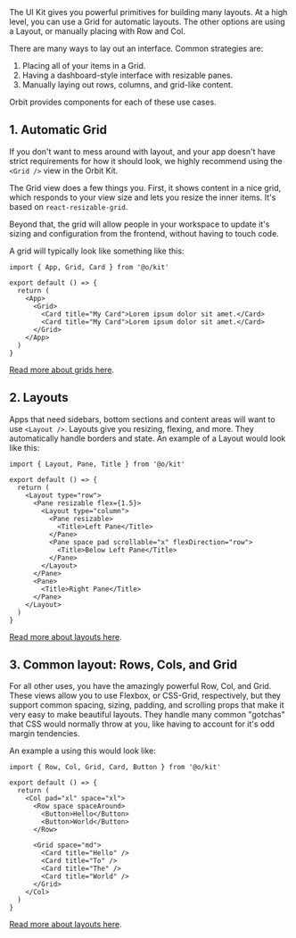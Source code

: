 <IntroText>
  The UI Kit gives you powerful primitives for building many layouts. At a high level, you can use a
  Grid for automatic layouts. The other options are using a Layout, or manually placing with Row and
  Col.
</IntroText>

There are many ways to lay out an interface. Common strategies are:

1. Placing all of your items in a Grid.
2. Having a dashboard-style interface with resizable panes.
3. Manually laying out rows, columns, and grid-like content.

Orbit provides components for each of these use cases.

## 1. Automatic Grid

If you don't want to mess around with layout, and your app doesn't have strict requirements for how
it should look, we highly recommend using the `<Grid />` view in the Orbit Kit.

The Grid view does a few things you. First, it shows content in a nice grid, which responds to your
view size and lets you resize the inner items. It's based on `react-resizable-grid`.

Beyond that, the grid will allow people in your workspace to update it's sizing and configuration
from the frontend, without having to touch code.

A grid will typically look like something like this:

```tsx
import { App, Grid, Card } from '@o/kit'

export default () => {
  return (
    <App>
      <Grid>
        <Card title="My Card">Lorem ipsum dolor sit amet.</Card>
        <Card title="My Card">Lorem ipsum dolor sit amet.</Card>
      </Grid>
    </App>
  )
}
```

[Read more about grids here]().

## 2. Layouts

Apps that need sidebars, bottom sections and content areas will want to use `<Layout />`. Layouts
give you resizing, flexing, and more. They automatically handle borders and state. An example of a
Layout would look like this:

```tsx
import { Layout, Pane, Title } from '@o/kit'

export default () => {
  return (
    <Layout type="row">
      <Pane resizable flex={1.5}>
        <Layout type="column">
          <Pane resizable>
            <Title>Left Pane</Title>
          </Pane>
          <Pane space pad scrollable="x" flexDirection="row">
            <Title>Below Left Pane</Title>
          </Pane>
        </Layout>
      </Pane>
      <Pane>
        <Title>Right Pane</Title>
      </Pane>
    </Layout>
  )
}
```

[Read more about layouts here](/docs/layout).

## 3. Common layout: Rows, Cols, and Grid

For all other uses, you have the amazingly powerful Row, Col, and Grid. These views allow you to use
Flexbox, or CSS-Grid, respectively, but they support common spacing, sizing, padding, and scrolling
props that make it very easy to make beautiful layouts. They handle many common "gotchas" that CSS
would normally throw at you, like having to account for it's odd margin tendencies.

An example a using this would look like:

```tsx
import { Row, Col, Grid, Card, Button } from '@o/kit'

export default () => {
  return (
    <Col pad="xl" space="xl">
      <Row space spaceAround>
        <Button>Hello</Button>
        <Button>World</Button>
      </Row>

      <Grid space="md">
        <Card title="Hello" />
        <Card title="To" />
        <Card title="The" />
        <Card title="World" />
      </Grid>
    </Col>
  )
}
```

[Read more about layouts here](/docs/views).
